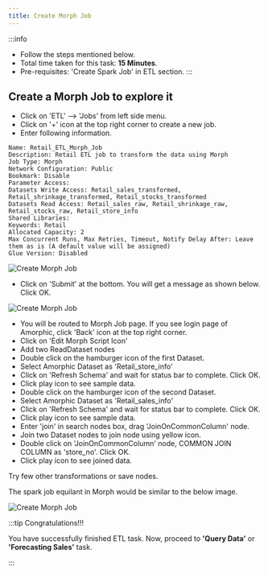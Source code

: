 ```yaml
---
title: Create Morph Job
---
```


:::info
- Follow the steps mentioned below.
- Total time taken for this task:  **15 Minutes**.
- Pre-requisites: 'Create Spark Job' in ETL section. 
:::

## Create a Morph Job to explore it

- Click on 'ETL' --> 'Jobs' from left side menu. 
- Click on '+' icon at the top right corner to create a new job.
- Enter following information. 

```
Name: Retail_ETL_Morph_Job
Description: Retail ETL job to transform the data using Morph
Job Type: Morph
Network Configuration: Public
Bookmark: Disable
Parameter Access:
Datasets Write Access: Retail_sales_transformed, Retail_shrinkage_transformed, Retail_stocks_transformed 
Datasets Read Access: Retail_sales_raw, Retail_shrinkage_raw, Retail_stocks_raw, Retail_store_info
Shared Libraries:
Keywords: Retail
Allocated Capacity: 2
Max Concurrent Runs, Max Retries, Timeout, Notify Delay After: Leave them as is (A default value will be assigned)
Glue Version: Disabled
```
![Create Morph Job](./media/CreateMorphJob1.PNG)

- Click on 'Submit' at the bottom.  You will get a message as shown below. Click OK.

![Create Morph Job](./media/CreateSparkJob2.PNG)

- You will be routed to Morph Job page. If you see login page of Amorphic, click 'Back' icon at the top right corner. 
- Click on 'Edit Morph Script Icon'
- Add two ReadDataset nodes
- Double click on the hamburger icon of the first Dataset.
- Select Amorphic Dataset as 'Retail_store_info'
- Click on 'Refresh Schema' and wait for status bar to complete. Click OK.  
- Click play icon to see sample data.
- Double click on the hamburger icon of the second Dataset.
- Select Amorphic Dataset as 'Retail_sales_info'
- Click on 'Refresh Schema' and wait for status bar to complete. Click OK. 
- Click play icon to see sample data.
- Enter 'join' in search nodes box, drag 'JoinOnCommonColumn' node. 
- Join two Dataset nodes to join node using yellow icon. 
- Double click on 'JoinOnCommonColumn' node, COMMON JOIN COLUMN as 'store_no'. Click OK. 
- Click play icon to see joined data.

Try few other transformations or save nodes. 

The spark job equilant in Morph would be similar to the below image. 

![Create Morph Job](./media/CreateMorphJob2.PNG)

:::tip Congratulations!!!

  You have successfully finished ETL task. Now, proceed to  **'Query Data'** or **'Forecasting Sales'** task. 

:::


